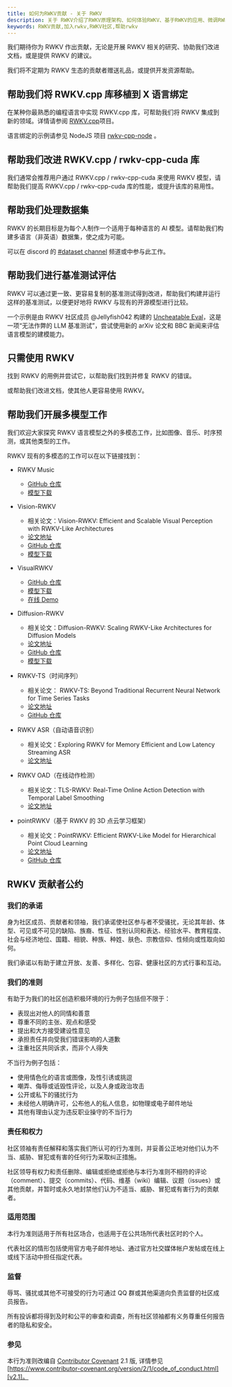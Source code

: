 ```yaml
---
title: 如何为RWKV贡献 - 关于 RWKV
description: 关于 RWKV介绍了RWKV原理架构、如何体验RWKV、基于RWKV的应用、微调RWKV等内容。RWKV是一种具有 GPT 级大型语言模型（LLM）性能的 RNN，也可以像 GPT Transformer 一样直接训练（可并行化）。
keywords: RWKV贡献,加入rwkv,RWKV社区,帮助rwkv
---
```



我们期待你为 RWKV 作出贡献，无论是开展 RWKV 相关的研究、协助我们改进文档，或是提供 RWKV 的建议。

<Callout  emoji="🎁">
我们将不定期为 RWKV 生态的贡献者赠送礼品，或提供开发资源帮助。
</Callout>


## 帮助我们将 RWKV.cpp 库移植到 X 语言绑定

在某种你最熟悉的编程语言中实现 RWKV.cpp 库，可帮助我们将 RWKV 集成到新的领域。详情请参阅 [RWKV.cpp](https://github.com/saharNooby/rwkv.cpp)项目。

语言绑定的示例请参见 NodeJS 项目 [rwkv-cpp-node](https://www.npmjs.com/package/rwkv-cpp-node) 。

## 帮助我们改进 RWKV.cpp / rwkv-cpp-cuda 库

我们通常会推荐用户通过 RWKV.cpp / rwkv-cpp-cuda 来使用 RWKV 模型，请帮助我们提高 RWKV.cpp / rwkv-cpp-cuda 库的性能，或提升该库的易用性。

## 帮助我们处理数据集

RWKV 的长期目标是为每个人制作一个适用于每种语言的 AI 模型。请帮助我们构建多语言（非英语）数据集，使之成为可能。

可以在 discord 的 [#dataset channel](https://discord.gg/uMpzuDwcu5) 频道或中参与此工作。

## 帮助我们进行基准测试评估

RWKV 可以通过更一致、更容易复制的基准测试得到改进，帮助我们构建并运行这样的基准测试，以便更好地将 RWKV 与现有的开源模型进行比较。

一个示例是由 RWKV 社区成员 @Jellyfish042 构建的 [Uncheatable Eval](https://github.com/Jellyfish042/uncheatable_eval)，这是一项“无法作弊的 LLM 基准测试”，尝试使用新的 arXiv 论文和 BBC 新闻来评估语言模型的建模能力。

## 只需使用 RWKV

找到 RWKV 的用例并尝试它，以帮助我们找到并修复 RWKV 的错误。

或帮助我们改进文档，使其他人更容易使用 RWKV。

## 帮助我们开展多模型工作

我们欢迎大家探究 RWKV 语言模型之外的多模态工作，比如图像、音乐、时序预测，或其他类型的工作。

 RWKV 现有的多模态的工作可以在以下链接找到：

- RWKV Music 
    - [GitHub 仓库](https://github.com/BlinkDL/ChatRWKV/tree/main/music)
    - [模型下载](https://huggingface.co/BlinkDL/rwkv-5-music/tree/main)

- Vision-RWKV 
    - 相关论文：Vision-RWKV: Efficient and Scalable Visual Perception with RWKV-Like Architectures
    - [论文地址](https://arxiv.org/abs/2403.02308)
    - [GitHub 仓库](https://github.com/OpenGVLab/Vision-RWKV)
    - [模型下载](https://huggingface.co/OpenGVLab/Vision-RWKV/tree/main) 

- VisualRWKV
    - [GitHub 仓库](https://github.com/howard-hou/VisualRWKV)
    - [模型下载](https://huggingface.co/howard-hou/visualrwkv-5)
    - [在线 Demo](https://huggingface.co/spaces/howard-hou/VisualRWKV-Gradio-1) 

- Diffusion-RWKV
  
    - 相关论文：Diffusion-RWKV: Scaling RWKV-Like Architectures for Diffusion Models
    - [论文地址](https://arxiv.org/abs/2404.04478)
    - [GitHub 仓库](https://github.com/feizc/Diffusion-RWKV)
    - [模型下载](https://huggingface.co/feizhengcong/Diffusion-RWKV/tree/main )

- RWKV-TS（时间序列）

    - 相关论文： RWKV-TS: Beyond Traditional Recurrent Neural Network for Time Series Tasks
    - [论文地址](https://arxiv.org/abs/2404.04478)
    - [GitHub 仓库](https://github.com/howard-hou/RWKV-TS )

- RWKV ASR（自动语音识别）

    - 相关论文：Exploring RWKV for Memory Efficient and Low Latency Streaming ASR
    - [论文地址](https://arxiv.org/abs/2309.14758 )

- RWKV OAD（在线动作检测）

    - 相关论文：TLS-RWKV: Real-Time Online Action Detection with Temporal Label Smoothing
    - [论文地址](https://link.springer.com/article/10.1007/s11063-024-11540-0)

- pointRWKV（基于 RWKV 的 3D 点云学习框架）

    - 相关论文：PointRWKV: Efficient RWKV-Like Model for Hierarchical Point Cloud Learning 
    - [论文地址](https://arxiv.org/pdf/2405.15214)
    - [GitHub 仓库](https://github.com/hithqd/PointRWKV)


## RWKV 贡献者公约

### 我们的承诺

身为社区成员、贡献者和领袖，我们承诺使社区参与者不受骚扰，无论其年龄、体型、可见或不可见的缺陷、族裔、性征、性别认同和表达、经验水平、教育程度、社会与经济地位、国籍、相貌、种族、种姓、肤色、宗教信仰、性倾向或性取向如何。

我们承诺以有助于建立开放、友善、多样化、包容、健康社区的方式行事和互动。

### 我们的准则

有助于为我们的社区创造积极环境的行为例子包括但不限于：

* 表现出对他人的同情和善意
* 尊重不同的主张、观点和感受
* 提出和大方接受建设性意见
* 承担责任并向受我们错误影响的人道歉
* 注重社区共同诉求，而非个人得失

不当行为例子包括：

* 使用情色化的语言或图像，及性引诱或挑逗
* 嘲弄、侮辱或诋毁性评论，以及人身或政治攻击
* 公开或私下的骚扰行为
* 未经他人明确许可，公布他人的私人信息，如物理或电子邮件地址
* 其他有理由认定为违反职业操守的不当行为

### 责任和权力

社区领袖有责任解释和落实我们所认可的行为准则，并妥善公正地对他们认为不当、威胁、冒犯或有害的任何行为采取纠正措施。

社区领导有权力和责任删除、编辑或拒绝或拒绝与本行为准则不相符的评论（comment）、提交（commits）、代码、维基（wiki）编辑、议题（issues）或其他贡献，并暂时或永久地封禁他们认为不适当、威胁、冒犯或有害行为的贡献者。

### 适用范围

本行为准则适用于所有社区场合，也适用于在公共场所代表社区时的个人。

代表社区的情形包括使用官方电子邮件地址、通过官方社交媒体帐户发帖或在线上或线下活动中担任指定代表。

### 监督

辱骂、骚扰或其他不可接受的行为可通过 QQ 群或其他渠道向负责监督的社区成员报告。

所有投诉都将得到及时和公平的审查和调查，所有社区领袖都有义务尊重任何报告者的隐私和安全。

### 参见

本行为准则改编自 [Contributor Covenant](https://www.contributor-covenant.org) 2.1 版, 详情参见 [https://www.contributor-covenant.org/version/2/1/code_of_conduct.html][v2.1]。



